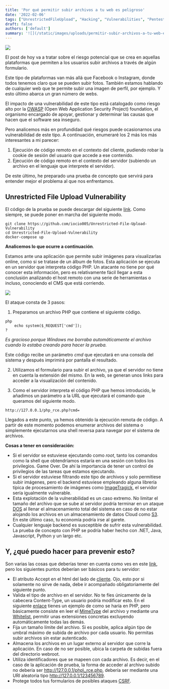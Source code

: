 ```yaml
---
title: 'Por qué permitir subir archivos a tu web es peligroso'
date: '2022-02-06'
tags: ["UnrestrictedFileUpload", "Hacking", "Vulnerabilities", "Pentesting", "#Import 2022-12-20 21:06"]
draft: false
authors: ['default']
summary: '![](/static/images/uploads/permitir-subir-archivos-a-tu-web-es-peligroso/Screenshot_6.webp)'
---
```


![](/static/images/uploads/permitir-subir-archivos-a-tu-web-es-peligroso/Screenshot_6.webp)

El post de hoy va a tratar sobre el riesgo potencial que se crea en aquellas plataformas que permiten a los usuarios subir archivos a través de algún formulario.

Este tipo de plataformas van más allá que Facebook o Instagram, donde todos tenemos claro que se pueden subir fotos. También estamos hablando de cualquier web que te permite subir una imagen de perfil, por ejemplo. Y esto último abarca un gran número de webs.

El impacto de una vulnerabilidad de este tipo está catalogado como riesgo alto por la [OWASP](https://owasp.org/www-community/vulnerabilities/Unrestricted_File_Upload) (Open Web Application Security Project) foundation, el organismo encargado de apoyar, gestionar y determinar las causas que hacen que el software sea inseguro.

Pero analicemos más en profundidad qué riesgos puede ocasionarnos una vulnerabilidad de este tipo. A continuación, enumeraré los 2 más los más interesantes a mi parecer:

1. Ejecución de código remoto en el contexto del cliente, pudiendo robar la cookie de sesión del usuario que accede a ese contenido.
2. Ejecución de código remoto en el contexto del servidor (subiendo un archivo en el lenguaje que interprete el servidor).

De este último, he preparado una prueba de concepto que servirá para entender mejor el problema al que nos enfrentamos.

Unrestricted File Upload Vulnerability
--------------------------------------

El código de la prueba se puede descargar del siguiente [link](https://github.com/iocio005/Unrestricted-File-Upload-Vulnerability). Como siempre, se puede poner en marcha del siguiente modo.


```
git clone https://github.com/iocio005/Unrestricted-File-Upload-Vulnerability
cd Unrestricted-File-Upload-Vulnerability
docker-compose up
```
**Analicemos lo que ocurre a continuación**. 

Estamos ante una aplicación que permite subir imágenes para visualizarlas online, como si se tratase de un álbum de fotos. Esta aplicación se ejecuta en un servidor que interpreta código PHP. Un atacante no tiene por qué conocer esta información, pero es relativamente fácil llegar a esta conclusión analizando el host remoto con una serie de herramientas o incluso, conociendo el CMS que está corriendo.

![](/static/images/uploads/permitir-subir-archivos-a-tu-web-es-peligroso/ezgif-5-1b4b7d19e3-4.webp)

El ataque consta de 3 pasos:

1. Preparamos un archivo PHP que contiene el siguiente código.


```
php
	echo system($_REQUEST['cmd']);
?
```
*Es gracioso porque Windows me borraba automáticamente el archivo cuando lo estaba creando para hacer la prueba.*

Este código recibe un parámetro *cmd* que ejecutará en una consola del sistema y después imprimirá por pantalla el resultado.

2. Utilizamos el formulario para subir el archivo, ya que el servidor no tiene en cuenta la extensión del mismo. En la web, se generan unos links para acceder a la visualización del contenido.

3. Como el servidor interpreta el código PHP que hemos introducido, le añadimos un parámetro a la URL que ejecutará el comando que queramos del siguiente modo.


```
http://127.0.0.1/php_rce.php?cmd=
```
Llegados a este punto, ya hemos obtenido la ejecución remota de código. A partir de este momento podemos enumerar archivos del sistema o simplemente ejecutarnos una shell reversa para navegar por el sistema de archivos.

**Cosas a tener en consideración:**

* Si el servidor se estuviese ejecutando como *root*, tanto los comandos como la shell que obtendríamos estaría en una sesión con todos los privilegios. Game Over. De ahí la importancia de tener un control de privilegios de las tareas que estamos ejecutando.
* Si el servidor estuviese filtrando este tipo de archivos y solo permitiese subir imágenes, pero el backend estuviese empleando alguna librería típica de procesamiento de imágenes como [ImageTragick](https://imagetragick.com/), el servidor sería igualmente vulnerable.
* Esta explotación de la vulnerabilidad es un caso extremo. No limitar el tamaño del archivo que se sube al servidor podría terminar en un ataque [DOS](https://www.cloudflare.com/es-es/learning/ddos/what-is-a-ddos-attack/) al llenar el almacenamiento total del sistema en caso de no estar alojando los archivos en un almacenamiento de datos Cloud como [S3](https://aws.amazon.com/es/s3/). En este último caso, tu economía podría irse al garete.
* Cualquier lenguaje backend es susceptible de sufrir esta vulnerabilidad. La prueba de concepto con PHP se podría haber hecho con .NET, Java, Javascript, Python y un largo etc.

Y, ¿qué puedo hacer para prevenir esto?
---------------------------------------

Son varias las cosas que deberías tener en cuenta como ves en este [link](https://cheatsheetseries.owasp.org/cheatsheets/File_Upload_Cheat_Sheet.html), pero los siguientes puntos deberían ser básicos para tu servidor:

* El atributo Accept en el html del lado de [cliente](https://developer.mozilla.org/es/docs/Web/HTML/Attributes/accept). Ojo, esto por si solamente no sirve de nada, debe ir acompañado obligatoriamente del siguiente punto.
* Valida el tipo de archivo en el servidor. No te fíes únicamente de la cabecera Content-Type, un usuario podría modificar esto. En el siguiente [enlace](https://dev.to/einlinuus/how-to-upload-files-with-php-correctly-and-securely-1kng) tienes un ejemplo de como se haría en PHP, pero básicamente consiste en leer el [MimeType](https://developer.mozilla.org/es/docs/Web/HTTP/Basics_of_HTTP/MIME_types) del archivo y mediante una [Whitelist](https://www.hypr.com/whitelist/), permitir unas extensiones concretas excluyendo automáticamente todas las demás.
* Fija un tamaño límite del archivo. Si es posible, aplica algún tipo de umbral máximo de subida de archivo por cada usuario. No permitas subir archivos sin estar autenticado.
* Almacena los archivos en un lugar externo al servidor que corre la aplicación. En caso de no ser posible, ubica la carpeta de subidas fuera del directorio webroot.
* Utiliza identificadores que se mapeen con cada archivo. Es decir, en el caso de la aplicación de prueba, la forma de acceder al archivo subido no debería ser http://127.0.0.1/php\_rce.php, debería ser mediante una URI aleatoria tipo http://127.0.0.1/123456789.
* Protege todos tus formularios de posibles ataques [CSRF](https://owasp.org/www-community/attacks/csrf).
